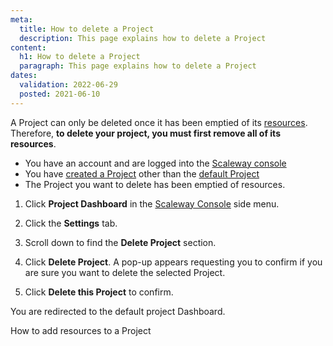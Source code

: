 ```yaml
---
meta:
  title: How to delete a Project
  description: This page explains how to delete a Project
content:
  h1: How to delete a Project
  paragraph: This page explains how to delete a Project
dates:
  validation: 2022-06-29
  posted: 2021-06-10
---
```


A Project can only be deleted once it has been emptied of its [resources](/console/my-project/concepts#resources). Therefore, **to delete your project, you must first remove all of its resources**.

<Message type="requirement">

- You have an account and are logged into the [Scaleway console](https://console.scaleway.com)
- You have [created a Project](/console/my-project/how-to/create-a-project) other than the [default Project](/console/my-project/concepts#default-project)
- The Project you want to delete has been emptied of resources.

</Message>

1. Click **Project Dashboard** in the [Scaleway Console](https://console.scaleway.com) side menu. 

2. Click the **Settings** tab.

3. Scroll down to find the **Delete Project** section.
  <Lightbox src="scaleway-delete-project.webp" alt="" />

4. Click **Delete Project**. A pop-up appears requesting you to confirm if you are sure you want to delete the selected Project. 
  <Lightbox src="scaleway-delete-pop-up.webp" alt="" />

5. Click **Delete this Project** to confirm. 

You are redirected to the default project Dashboard.


<Navigation title="See Also">
  <PreviousButton to="/console/my-project/how-to/add-resources-project/">How to add resources to a Project</PreviousButton>
</Navigation>
